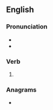 ==English==

===Pronunciation===
* {{IPA|en|/bɹiːtʃt/}}
* {{homophones|en|breeched}}

===Verb===
{{head|en|verb form}}

# {{en-past of|breach}}

===Anagrams===
* {{anagrams|en|a=abcdeehr|berdache}}